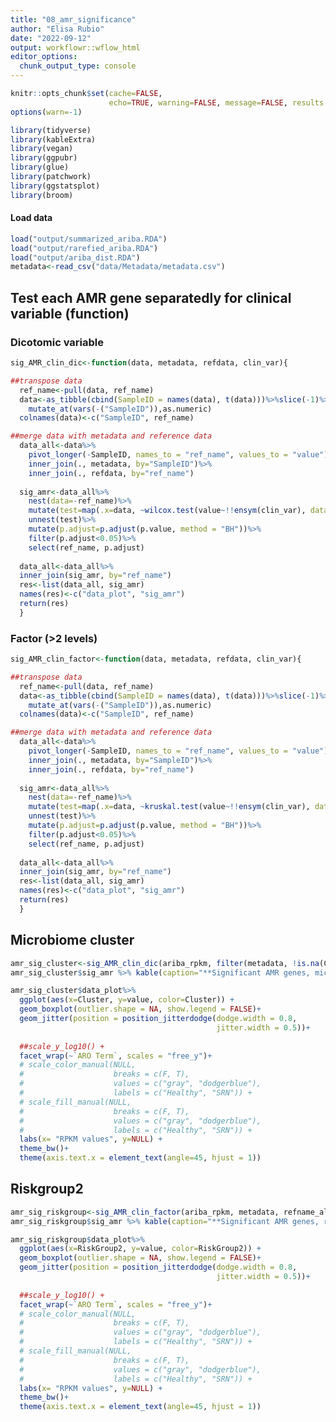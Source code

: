 ```yaml
---
title: "08_amr_significance"
author: "Elisa Rubio"
date: "2022-09-12"
output: workflowr::wflow_html
editor_options:
  chunk_output_type: console
---
```



```r
knitr::opts_chunk$set(cache=FALSE,
                      echo=TRUE, warning=FALSE, message=FALSE, results ='markup')
options(warn=-1)
```

```r
library(tidyverse)
library(kableExtra)
library(vegan)
library(ggpubr)
library(glue)
library(patchwork)
library(ggstatsplot)
library(broom)
```

#### Load data

```r
load("output/summarized_ariba.RDA")
load("output/rarefied_ariba.RDA")
load("output/ariba_dist.RDA")
metadata<-read_csv("data/Metadata/metadata.csv")
```

## Test each AMR gene separatedly for clinical variable (function)

### Dicotomic variable

```r
sig_AMR_clin_dic<-function(data, metadata, refdata, clin_var){

##transpose data
  ref_name<-pull(data, ref_name)
  data<-as_tibble(cbind(SampleID = names(data), t(data)))%>%slice(-1)%>%
    mutate_at(vars(-("SampleID")),as.numeric)
  colnames(data)<-c("SampleID", ref_name)

##merge data with metadata and reference data    
  data_all<-data%>%
    pivot_longer(-SampleID, names_to = "ref_name", values_to = "value")%>%
    inner_join(., metadata, by="SampleID")%>%
    inner_join(., refdata, by="ref_name")
  
  sig_amr<-data_all%>%
    nest(data=-ref_name)%>%
    mutate(test=map(.x=data, ~wilcox.test(value~!!ensym(clin_var), data=.x)%>%tidy))%>%
    unnest(test)%>%
    mutate(p.adjust=p.adjust(p.value, method = "BH"))%>%
    filter(p.adjust<0.05)%>%
    select(ref_name, p.adjust)
  
  data_all<-data_all%>%
  inner_join(sig_amr, by="ref_name")
  res<-list(data_all, sig_amr)
  names(res)<-c("data_plot", "sig_amr")
  return(res)
  }
```

### Factor (>2 levels)

```r
sig_AMR_clin_factor<-function(data, metadata, refdata, clin_var){

##transpose data
  ref_name<-pull(data, ref_name)
  data<-as_tibble(cbind(SampleID = names(data), t(data)))%>%slice(-1)%>%
    mutate_at(vars(-("SampleID")),as.numeric)
  colnames(data)<-c("SampleID", ref_name)

##merge data with metadata and reference data    
  data_all<-data%>%
    pivot_longer(-SampleID, names_to = "ref_name", values_to = "value")%>%
    inner_join(., metadata, by="SampleID")%>%
    inner_join(., refdata, by="ref_name")
  
  sig_amr<-data_all%>%
    nest(data=-ref_name)%>%
    mutate(test=map(.x=data, ~kruskal.test(value~!!ensym(clin_var), data=.x)%>%tidy))%>%
    unnest(test)%>%
    mutate(p.adjust=p.adjust(p.value, method = "BH"))%>%
    filter(p.adjust<0.05)%>%
    select(ref_name, p.adjust)
  
  data_all<-data_all%>%
  inner_join(sig_amr, by="ref_name")
  res<-list(data_all, sig_amr)
  names(res)<-c("data_plot", "sig_amr")
  return(res)
  }
```

## Microbiome cluster

```r
amr_sig_cluster<-sig_AMR_clin_dic(ariba_rpkm, filter(metadata, !is.na(Cluster)), refname_all_ariba, Cluster)
amr_sig_cluster$sig_amr %>% kable(caption="**Significant AMR genes, microbiome cluster (Ariba RPKM**")%>%kable_paper("striped")%>%scroll_box(width = "100%", height = "500px")
```


```r
amr_sig_cluster$data_plot%>%
  ggplot(aes(x=Cluster, y=value, color=Cluster)) +
  geom_boxplot(outlier.shape = NA, show.legend = FALSE)+
  geom_jitter(position = position_jitterdodge(dodge.width = 0.8,
                                              jitter.width = 0.5))+
  
  ##scale_y_log10() +
  facet_wrap(~`ARO Term`, scales = "free_y")+
  # scale_color_manual(NULL,
  #                    breaks = c(F, T),
  #                    values = c("gray", "dodgerblue"),
  #                    labels = c("Healthy", "SRN")) +
  # scale_fill_manual(NULL,
  #                    breaks = c(F, T),
  #                    values = c("gray", "dodgerblue"),
  #                    labels = c("Healthy", "SRN")) +
  labs(x= "RPKM values", y=NULL) +
  theme_bw()+
  theme(axis.text.x = element_text(angle=45, hjust = 1))

```


## Riskgroup2

```r
amr_sig_riskgroup<-sig_AMR_clin_factor(ariba_rpkm, metadata, refname_all_ariba, RiskGroup2)
amr_sig_riskgroup$sig_amr %>% kable(caption="**Significant AMR genes, riskgroup2 (Ariba RPKM**")%>%kable_paper("striped")%>%scroll_box(width = "100%", height = "500px")
```

```r
amr_sig_riskgroup$data_plot%>%
  ggplot(aes(x=RiskGroup2, y=value, color=RiskGroup2)) +
  geom_boxplot(outlier.shape = NA, show.legend = FALSE)+
  geom_jitter(position = position_jitterdodge(dodge.width = 0.8,
                                              jitter.width = 0.5))+
  
  ##scale_y_log10() +
  facet_wrap(~`ARO Term`, scales = "free_y")+
  # scale_color_manual(NULL,
  #                    breaks = c(F, T),
  #                    values = c("gray", "dodgerblue"),
  #                    labels = c("Healthy", "SRN")) +
  # scale_fill_manual(NULL,
  #                    breaks = c(F, T),
  #                    values = c("gray", "dodgerblue"),
  #                    labels = c("Healthy", "SRN")) +
  labs(x= "RPKM values", y=NULL) +
  theme_bw()+
  theme(axis.text.x = element_text(angle=45, hjust = 1))
```

